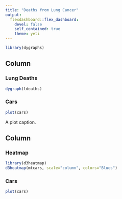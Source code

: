 ```yaml
---
title: "Deaths from Lung Cancer"
output:
  flexdashboard::flex_dashboard: 
    devel: false
    self_contained: true
    theme: yeti
---
```


```r
library(dygraphs)
```

Column 
-------------------------------------------------------------------------------

### Lung Deaths

```r
dygraph(ldeaths)
```

### Cars

```r
plot(cars)
```

A plot caption.

Column
-------------------------------------------------------------------------

### Heatmap

```r
library(d3heatmap)
d3heatmap(mtcars, scale="column", colors="Blues")
```

### Cars

```r
plot(cars)
```

